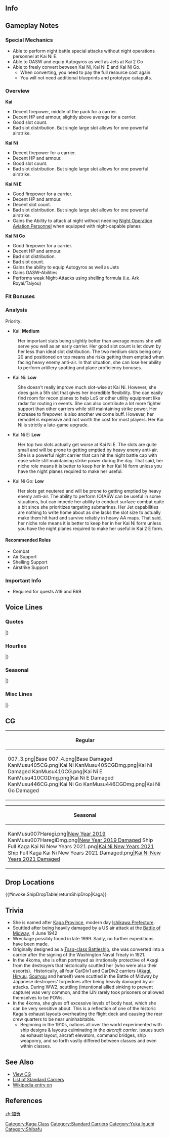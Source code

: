 ==Info==
{{KanmusuInfo|ID=007}}
{{KanmusuInfo|ID=007a}}
{{KanmusuInfo|ID=405}}
{{KanmusuInfo|ID=410}}
{{KanmusuInfo|ID=446}}

==Gameplay Notes==
===Special Mechanics===
* Able to perform night battle special attacks without night operations personnel at Kai Ni E.
* Able to OASW and equip Autogyros as well as Jets at Kai 2 Go
* Able to freely convert between Kai Ni, Kai Ni E and Kai Ni Go.
** When converting, you need to pay the full resource cost again.
** You will not need additional blueprints and prototype catapults.

===Overview===
'''Kai'''
* Decent firepower, middle of the pack for a carrier.
* Decent HP and armour, slightly above average for a carrier.
* Good slot count.
* Bad slot distribution. But single large slot allows for one powerful airstrike.  

'''Kai Ni'''  
* Decent firepower for a carrier.
* Decent HP and armour.
* Good slot count.
* Bad slot distribution. But single large slot allows for one powerful airstrike. 

'''Kai Ni E'''
* Good firepower for a carrier.
* Decent HP and armour.
* Decent slot count.
* Bad slot distribution. But single large slot allows for one powerful airstrike.
* Gains the Ability to attack at night without needing [[Night Operation Aviation Personnel]] when equipped with night-capable planes

'''Kai Ni Go'''
* Good firepower for a carrier.
* Decent HP and armour.
* Bad slot distribution.
* Bad slot count.
* Gains the ability to  equip Autogyros as well as Jets
* Gains OASW-Abilities
* Performs weak Night-Attacks using shelling formula (i.e. Ark Royal/Taiyou)

===Fit Bonuses===
{{:{{BASEPAGENAME}}/Equipment Bonuses}}
{{clear}}

===Analysis===
Priority: 

* Kai: '''Medium'''
: Her important stats being slightly better than average means she will serve you well as an early carrier. Her good slot count is let down by her less than ideal slot distribution. The two medium slots being only 20 and positioned on top means she risks getting them emptied when facing heavy enemy anti-air. In that situation, she can lose her ability to perform artillery spotting and plane proficiency bonuses. 

* Kai Ni: '''Low'''
: She doesn't really improve much slot-wise at Kai Ni. However, she does gain a 5th slot that gives her incredible flexibility. She can easily find room for recon planes to help LoS or other utility equipment like radar for routing in events. She can also contribute a lot more fighter support than other carriers while still maintaining strike power. Her increase to firepower is also another welcome buff. However, her remodel is expensive and not worth the cost for most players. Her Kai Ni is strictly a late-game upgrade.

* Kai Ni E: '''Low'''
: Her top two slots actually get worse at Kai Ni E. The slots are quite small and will be prone to getting emptied by heavy enemy anti-air. She is a powerful night carrier that can hit the night battle cap with ease while still maintaining strike power during the day. That said, her niche role means it is better to keep her in her Kai Ni form unless you have the night planes required to make her useful.

* Kai Ni Go: '''Low'''
: Her slots get neutered and will be prone to getting emptied by heavy enemy anti-air. The ability to perform (O)ASW can be useful in some situations, but can impede her ability to conduct surface combat quite a bit since she prioritizes targeting submarines. Her Jet capabilities are nothing to write home about as she lacks the slot size to actually make them hit hard and survive reliably in heavy AA maps. That said, her niche role means it is better to keep her in her Kai Ni form unless you have the night planes required to make her useful in Kai 2 E form.

====Recommended Roles====
* Combat
* Air Support
* Shelling Support 
* Airstrike Support

===Important Info===
* Required for quests A19 and B69

==Voice Lines==
===Quotes===
{{ShipquoteHeader}}
{{ShipquoteKai
| scenario    =Introduction
| origin      =航空母艦、加賀です。あなたが私の提督なの？それなりに期待はしているわ。
| translation =I'm the aircraft carrier Kaga. Are you my admiral? I have fairly high expectations of you.
| audio       =Kaga_introduction.ogg
}}
{{ShipquoteKai|scenario = Introduction|kai2 = true
|origin = 航空母艦、加賀です。提督、今日もそれなりに期待はしているわ。よろしく。
|translation = I'm the aircraft carrier, Kaga. Admiral, I have high expectations of you today as well. Pleasure to work with you.
}}
{{ShipquoteKai|scenario = Introduction|kaigo = true
|origin = 航空母艦、加賀です。提督、なに？改装された私の戦力が必要なのかしら。仕方ありません。お力添えしましょう。
|translation = I'm the aircraft carrier, Kaga. Admiral, what's the matter? Are you in need of my upgraded power? There's no helping it then. I'll lend you my strength.
}}
{{ShipquoteKai
| scenario    =Library
| origin      =私、加賀は八八艦隊三番艦として建造されました。様々な運命のいたずらもあって、最終的に大型航空母艦して完成しました。赤城さんと共に、栄光の第一航空戦隊、その主力を担います。
| translation =I, Kaga, was built as the third ship of the eight-eight fleet.<ref>She was actually part of the 3rd amendment to the [https://en.wikipedia.org/wiki/Eight-eight_fleet Eight-Eight Fleet] plan. She was laid down 4th as a Tosa-class battleship but the 3rd to be launched.</ref> After being played around with by fate, I was completed as a large aircraft carrier.<ref>Kaga was originally intended to be built as a battleship, although the construction was halted by Washington treaty in 1921. Kaga was set to be scrapped for metal required to convert Akagi and Amagi from battlecruisers into carriers. During construction Amagi was damaged beyond repair in the great Kanto Earthquake (1923) and Kaga took her place for conversion.</ref> I was part of the main force of the glorious 1st Carrier Division together with Akagi.
| audio       =Kaga_libraryIntro.ogg
}}
{{ShipquoteKai|scenario = Library|kai2 = true
|origin = 航空母艦、加賀です。八八艦隊三番艦戦艦として建造されました。様々な運命のいたずらもあって、大型航空母艦として完成、赤城さんと共に、栄光の第一航空戦隊、その主力を担いました。ここは、譲れません。
|translation = I'm the aircraft carrier Kaga. I was built as the 3rd battleship of the eight-eight fleet. After being played around with by fate, I was completed as a large aircraft carrier. I was part of the main force of the glorious 1st Carrier Division together with Akagi. I will not give up here.
}}
{{ShipquoteKai|scenario = Secretary 1
|origin = 私の顔に、何かついていて？
|translation = Is there something on my face?
}}
{{ShipquoteKai|scenario = Secretary 1|kai2 = true
|origin = 私の顔に、何かついていて？……そう？
|translation = Is there something on my face? ...Ok then.
}}
{{ShipquoteKai|scenario = Secretary 2
|origin = 何か相談？いいけれど。
|translation = Is there something you would like to discuss? I don't mind.
}}
{{ShipquoteKai
| scenario    =Secretary 3
| origin      =飛行甲板はデリケートだから、余り触らないで頂けますか。
| translation =My flight deck is delicate, so please don't touch it too much.
| audio       =Kaga_secretary3.ogg
}}
{{ShipquoteKai
| scenario    =Secretary 3
| kai         =yes
| origin      =私の格納庫に何か御用？　そう…んっ…大概にしてほしいものね。
| translation =Is there something wrong with my aircraft hangar? I see... hn... I'd appreciate it if you don't overdo it.
| audio       =KagaKai-Secretary_3.ogg
}}
{{ShipquoteKai
| scenario    =Secretary Idle
| origin      =......あの、...いえ、 なんでもないわ。
| translation =...Umm, nevermind, it's nothing.
| audio       =Kaga_secretaryIdle.ogg
}}
{{ShipquoteKai
| scenario    =Secretary Idle
| kai         =yes
| origin      =五航戦･･･、あなたたちも練度をあげているというの？ そう、良いでしょう。見せていただきます、実戦で。
| translation =CarDiv5..., you've improved your skills? Is that so, that's good. You'll have to demonstrate it in combat.<ref>CarDiv5 is Shoukaku and Zuikaku that have a running rivalry with CarDiv1 - Akagi and Kaga.</ref>
| audio       =Kaga-Secretary Idle Kai.ogg
}}
{{ShipquoteKai
| scenario    =Secretary (Married)
| origin      =まぁ、私も認めてはいます。
| translation =Well... I'll approve of this too.
| audio       =Kaga_secretaryMarried.ogg
}}
{{ShipquoteKai
| scenario    =Wedding
| origin      =私…感情表現が…その…。私…これでも今、とっても幸せなのですけれど…
| translation =I... displaying emotions.. well.... Even I... right now, I'm extremely happy though...
| audio       =Kaga_wedding.ogg
}}
{{ShipquoteKai
| scenario    =Player's Score
| origin      =作戦司令部より連絡よ。
| translation =There's a message from headquarters.
| audio       =Kaga_showPlayerScore.ogg
}}
{{ShipquoteKai
| scenario    =Joining The Fleet
| origin      =ここは譲れません。
| translation =I will not give up here.
| audio       =Kaga_fleetJoin.ogg
}}
{{ShipquoteKai
| scenario    =Equipment 1
| origin      =そうね、この強化は、いい判断ね。
| translation =Yes, it was a good decision to make this enhancement.
| audio       =Kaga_equipment2.ogg
}}
{{ShipquoteKai|scenario = Equipment 1|kai2 = true
|origin = これは、良い機体です。優秀ね。
|translation = This is a good plane. It's excellent.
}}
{{ShipquoteKai
| scenario    =Equipment 2
| origin      =いい装備ね、さすがに気分が高揚します。
| translation =This is great equipment it really does get me in the mood.
| audio       =Kaga_equipment3.ogg
}}
{{ShipquoteKai
| scenario    =Equipment 3
| origin      =やりました。
| translation =I did it.
| audio       =Kaga_equipment1.ogg
}}
{{ShipquoteKai
| scenario    =Supply
| origin      =補給は大事。
| translation =Resupplying is important.
| audio       =Kaga-Supply.ogg
}}
{{ShipquoteKai
| scenario    =Docking (Minor)
| origin      =修復に入らせていただきます。
| translation =I will go get repaired.
| audio       =Kaga_dockingMinor.ogg
}}
{{ShipquoteKai
| scenario    =Docking (Major)
| origin      =このダメージは完治に少し時間がかかるわ。ごめんなさいね。
| translation =It'll take some time to repair this damage, I'm sorry.
| audio       =Kaga_dockingModerate.ogg
}}
{{ShipquoteKai
| scenario    =Construction
| origin      =新しい艦が完成したみたい。
| translation =It looks like a new ship has been completed.
| audio       =Kaga_shipConstruction.ogg
}}
{{ShipquoteKai
| scenario    =Construction
| kai         =yes
| origin      =新造艦ね、戦力になるといいけれど。
| translation =A new ship, I hope she becomes a fine addition to our forces.
| audio       =KagaKai-Construction.ogg
}}
{{ShipquoteKai
| scenario    =Return From Sortie
| origin      =作戦終了。艦隊が帰投します。
| translation =Operation complete. The fleet has returned to port.
| audio       =Kaga-Returning From Sortie.ogg
}}
{{ShipquoteKai
| scenario    =Starting A Sortie
| origin      =一航戦、出撃します。
| translation =CarDiv1, sortieing.
| audio       =Kaga_sortieStart.ogg
}}
{{ShipquoteKai
| scenario    =Starting A Battle
| origin      =五航戦の子なんかと一緒にしないで。
| translation =Don't lump me together with CarDiv5's girls.
| audio       =Kaga_attack1.ogg
}}
{{ShipquoteKai
| scenario    =Attack
| origin      =鎧袖一触よ。心配いらないわ。
| translation =Just a piece of cake. Nothing to worry about.
| audio       =Kaga_attack2.ogg
}}
{{ShipquoteKai
| scenario    =Air Battle
| origin      =ここは譲れません。
| translation =I will not give up here.
| audio       =Kaga_attack3.ogg
}}
{{ShipquoteKai
| scenario    =Night Battle
| origin      =みんな優秀な子達ですから。
| translation =They're all great girls.
| audio       =Kaga_nightBattle.ogg
}}
{{ShipquoteKai
| scenario    =MVP
| origin      =良い作戦指揮でした。こんな艦隊なら、また一緒に出撃したいものです。
| translation =That was an excellent battle strategy. I'm looking forward to sortieing with this fleet again.
| audio       =Kaga_MVP.ogg
}}
{{ShipquoteKai
| scenario    =Minor Damage 1
| origin      =頭にきました。
| translation =Now you've done it.
| audio       =Kaga_damageMinor1.ogg
}}
{{ShipquoteKai
| scenario    =Minor Damage 2
| origin      =甲板に火の手が。…そんな。
| translation =The deck is on fire... That can't...
| audio       =Kaga_damageMinor2.ogg
}}
{{ShipquoteKai
| scenario    =Minor Damage 2
| kai         =yes
| origin      =赤城さん..貴女を残して沈む訳にはいかないわ... 
| translation =Akagi-san... I won't sink and leave you behind...<ref>Kaga uses a formal 'you' here.</ref>
| audio       =KagaKai-Minor_Damage_2.ogg
}}
{{ShipquoteKai
| scenario    =Major Damage
| origin      =飛行甲板に直撃。そんな…馬鹿な。
| translation =A direct hit on the flight deck... Impossible...
| audio       =Kaga_damageModerage.ogg
}}
{{ShipquoteKai
| scenario    =Sunk
| origin      =赤城さん…あなたが無事ならいいの…先に逝って…待っているわね…
| translation =Akagi-san, If you're safe then it's fine... I'm going first... I will be waiting...<ref>Kaga historically sunk one day before Akagi.</ref>
| audio       =Kaga_sunk.ogg
}}
|}<references/>

{{clear}}

===Hourlies===
{{ShipquoteHeader}}
{{ShipquoteKai
| scenario    =00:00
| origin      =深夜零時…
| translation =12 midnight...
| audio       =Kaga-00.ogg
}}
{{ShipquoteKai
| scenario    =01:00
| origin      =マルヒトマルマル…静かね
| translation =0100...it's quiet.
| audio       =Kaga-01.ogg
}}
{{ShipquoteKai
| scenario    =02:00
| origin      =マルフタマルマル…丑三つ時ね
| translation =0200... It's the hour of the ox.<ref>Old Japanese terms for timekeeping, roughly means 2~2:30 in the morning.</ref>
| audio       =Kaga-02.ogg
}}
{{ShipquoteKai
| scenario    =03:00
| origin      =マルサンマルマル…何?何も出なかったわ
| translation =0300... What? Nothing showed up.<ref>In Japan, it's said that ghost or youkai appear during the hour of the ox.</ref>
| audio       =Kaga-03.ogg
}}
{{ShipquoteKai
| scenario    =04:00
| origin      =マルヨンマルマル…夜明け前が一番眠い
| translation =0400... You always feel the sleepiest before dawn.
| audio       =Kaga-04.ogg
}}
{{ShipquoteKai
| scenario    =05:00
| origin      =マルゴーマルマル…朝ね
| translation =0500... It's morning.
| audio       =Kaga-05.ogg
}}
{{ShipquoteKai
| scenario    =06:00
| origin      =マルロクマルマル…赤城さんは起きた？…そう…
| translation =0600... Akagi-san woke up? ...I see...
| audio       =Kaga-06.ogg
}}
{{ShipquoteKai
| scenario    =07:00
| origin      =マルナナマルマル…提督、朝食の支度が出来ています。
| translation =0700... The breakfast preparations are done, Admiral.
| audio       =Kaga-07.ogg
}}
{{ShipquoteKai
| scenario    =08:00
| origin      =マルハチマルマル…そろそろ作戦行動ね。
| translation =0800... It's almost time to begin operations.
| audio       =Kaga-08.ogg
}}
{{ShipquoteKai
| scenario    =09:00
| origin      =マルキュウマルマル…一航戦の出番というわけね。
| translation =0900... It's time for CarDiv1 to take the stage.
| audio       =Kaga-09.ogg
}}
{{ShipquoteKai
| scenario    =10:00
| origin      =ヒトマルマルマル…赤城さんは…あぁ、なんでもないわ。
| translation =1000... Akagi-san is... Ah, it's nothing.
| audio       =Kaga-10.ogg
}}
{{ShipquoteKai
| scenario    =11:00
| origin      =ヒトヒトマルマル…演習は十分なの？…そう…
| translation =1100... We've done enough exercises?... I see...
| audio       =Kaga-11.ogg
}}
{{ShipquoteKai
| scenario    =12:00
| origin      =ヒトフタマルマル…正午です。昼食ね。
| translation =1200... Its noon. It's lunchtime.
| audio       =Kaga-12.ogg
}}
{{ShipquoteKai
| scenario    =13:00
| origin      =ヒトサンマルマル…昼食後は流石に眠くなります。
| translation =1300... I do get sleepy after lunch.
| audio       =Kaga-13.ogg
}}
{{ShipquoteKai
| scenario    =14:00
| origin      =ヒトヨンマルマル…あぁ、あの海域ですか？鎧袖一触です。
| translation =1400... Ah, that area of ocean? We will crush them with ease.<ref>1st CarDiv Air Officer Minoru Genda said this (gaishu isshoku!) after the Midway war games when Yamamoto asked what would happen if American carriers were to appear at Midway on day 1. Both question and answer were empty face-saving gestures.</ref>
| audio       =Kaga-14.ogg
}}
{{ShipquoteKai
| scenario    =15:00
| origin      =ヒトゴーマルマル…あの子たちでは無理でしょう…私達が出ないと。
| translation =1500... Those girls probably can't do it... We have to head out.<ref>Shoukaku and Zuikaku's strike group ran into fierce American air cover in the Coral sea, leaving many planes damaged and nonoperational.</ref>
| audio       =Kaga-15.ogg
}}
{{ShipquoteKai
| scenario    =16:00
| origin      =ヒトロクマルマル…そう、あの子達もなかなかやるのね。
| translation =1600... I see, guess those girls can do it.<ref>Around the time when the Lexington exploded from uncontrolled fire and had to be scuttled.</ref>
| audio       =Kaga-16.ogg
}}
{{ShipquoteKai
| scenario    =17:00
| origin      =ヒトナナマルマル、そろそろ日没です 艦載機を収容しましょう。
| translation =1700... The sun is about to set, let's secure the aircraft.
| audio       =Kaga-17.ogg
}}
{{ShipquoteKai
| scenario    =18:00
| origin      =ヒトハチマルマル…提督、本日の任務、お疲れ様でした。
| translation =1800... Thank you for your hard work on today's mission, Admiral.
| audio       =Kaga-18.ogg
}}
{{ShipquoteKai
| scenario    =19:00
| origin      =ヒトキュウマルマル…夕食の時間です、今日は肉じゃが いいですね、気分が高揚します。
| translation =1900... It's time for dinner. Today's nikujaga is great. It puts me in a good mood.<ref>[https://en.wikipedia.org/wiki/Nikujaga Nikujaga] is a meat and potato stew.</ref>
| audio       =Kaga-19.ogg
}}
{{ShipquoteKai
| scenario    =20:00
| origin      =フタマルマルマル…少し、赤城さんの所へ行ってきます。
| translation =2000... I'm heading off to Akagi-san's place for a bit.
| audio       =Kaga-20.ogg
}}
{{ShipquoteKai
| scenario    =21:00
| origin      =フタヒトマルマル…ふぅ…戻りました。なんでもありません。
| translation =2100... Phew... I'm back. It was nothing.
| audio       =Kaga-21.ogg
}}
{{ShipquoteKai
| scenario    =22:00
| origin      =フタフタヒトマル…夜戦…ですか…？お断りします。
| translation =2200... A... night battle...? I refuse.
| audio       =Kaga-22.ogg
}}
{{ShipquoteKai
| scenario    =23:00
| origin      =フタサンマルマル…本日は良い一日でした。明日もそうありたいものです。
| translation =2300... Today was a great day. I shall be thankful if tomorrow will be the same.
| audio       =Kaga-23.ogg
}}
|}<references/>

{{clear}}

===Seasonal===
{{SeasonalHeaderOld}}
{{SeasonalQuote
|scenario = [[Seasonal/End_of_Year_2014|End of Year 2014]]
|origin = アニメでは、私も相当活躍すると聞いています。さすがに気分が高揚します。
|translation = I heard I’ll have a leading role in the anime. Of course I’m in a good mood.
|audio = Kaga_Year_End_2015_Sec1.ogg
|notes = 
}}
{{SeasonalQuote
|scenario = [[Seasonal/Rainy_Season_2015|Rainy Season 2015]]
|origin = 雨？…この季節は、何かあまり好きではないわ。…え、赤城さんも？そう…いえ、何でもない。
|translation =	Rain? …I don’t really like this season. …Eh, you too, Akagi? I see… No, it’s nothing.
|audio = Kaga_Rainy_Secretary_1.ogg
|notes =
}}
{{SeasonalQuote
|scenario = [[Seasonal/Early_Summer_Season_Update|Early Summer 2015]]
|origin = 夏は余り好きではないわ…海？行ってらっしゃい。
|translation =	I don’t really like summer… The beach? Enjoy.
|audio = Kaga_Early_Summer_HQ.ogg
|notes =
}}
{{SeasonalQuote
|scenario = [[Seasonal/Christmas_2015|Christmas 2015]]
|origin = メリークリスマスか。いいけれど。提督、赤城さん見かけませんでしたか？そう。
|translation =	Merry Christmas, right. It’s fine. Have you seen Akagi, Admiral? I see.
|audio = Kaga_Christmas_2015_Sec1.ogg
|notes =
}}
{{SeasonalQuote
|scenario = [[Seasonal/End_of_Year_2015|End of Year 2015]]
|origin = 師走。早いものね。お、赤城さん。え？年越しそば作り？分かりました。お手伝いします。
|translation =	December. Time flies. Oh, Akagi. Eh? Making New Year’s soba? Undestood. I’ll help.
|audio = Kaga_Year_End_2015_Sec1.ogg
|notes = 
}}
{{SeasonalQuote
|scenario = [[Seasonal/New_Year_2016|New Year 2016]]
|origin = 提督、赤城さん、あけましておめでとう。本年はどぞよろしく。
|translation =	Admiral, Akagi; Happy New Year. Take care of me this year too.
|audio = Kaga_New_Years_Day_2016.ogg
|notes = 
}}
{{SeasonalQuote
|scenario = [[Seasonal/Setsubun_2016|Setsubun 2016]]
|origin = 痛い。豆？そう、節分の…って、私に当てた子は誰？そう…。
|translation =	Ouch. Beans? I see, for Setsubun… Hey, who threw that at me? I see…
|audio = Kaga_Setsubun_2016_Sec1.ogg
|notes = 
}}
{{SeasonalQuote
|scenario = [[Seasonal/Valentine%27s_Day_2016|Valentine’s Day 2016]]
|origin = 提督、甘いものがお好きでしたらこれを。いいえ、意味はありません。
|translation =	You can have this if you like sweets, Admiral. No, there’s no special meaning to it.
|audio = Kaga_Valentine_Sec1.ogg
|notes = 
}}
{{SeasonalQuote
|scenario = [[Seasonal/White_Day_2016|White Day 2016]]
|origin = これは？…お返しですか？そうですか。いただいておきます。
|translation =	What’s this? …A return gift? I see. I accept.
|audio = Kaga_White_Day_2016.ogg
|notes = 
}}
{{SeasonalQuote
|scenario = [[Seasonal/Third_Anniversary|3rd Anniversary]]
|origin = 三周年、やりました。これはさすがに気分が高揚します。今日はお酒をいただきましょう。提督もご一緒にいかがですか？
|translation =	The 3rd Anniversary is here. This really puts me in a good mood. I’m going to have a drink today. Will you join me too, Admiral?
|audio = Kaga_3rd_Anniversary_Sec1.mp3
|notes = 
}}
{{SeasonalQuote
|scenario = [[Seasonal/New_Year_2017|New Year 2017]]
|origin = 二航戦、新年もよろしく。あら、五航戦、あなた達もいたの。そうね、今年は頼りにしてるわ。しっかり、付いてきなさい。
|translation =	I’ll be in your care this year, CarDiv2. Oh, you were here too, CarDiv5. That’s right, I’ll be counting on you this year. Try to keep up.
|audio = Kaga_New_Year_2017_sec1.mp3
|notes = 
}}
{{SeasonalQuote
|scenario = [[Seasonal/Coming_of_Spring_2017|Spring 2017]]
|origin = 航空母艦でお花見ですか？いいですね。私も何か作りましょう？…なんですか？…作れます。見ていなさい。
|translation =	Cherry blossom viewing with the carriers? Sounds good. What should I make? …What was that? …I’ll make something. Just watch me.
|audio = Kaga_Spring_2017_Sec1.mp3
|notes = 
}}
{{SeasonalQuote
|scenario = [[Seasonal/Fourth_Anniversary|4th Anniversary]]
|origin = 四周年、やりました。これは流石に気分が高揚します。今日はお酒を頂きましょう。赤城さん、提督、ご一緒に如何ですか？…そう。
|translation =	The 4th Anniversary is here. This sure does raise your morale. Let’s have a drink today. Akagi-san, Admiral; will you join me? …I see.
|audio = Kaga_4th_Anniversary_Sec1_2017.mp3
|notes = 
}}
{{SeasonalQuote
|scenario = [[Seasonal/Early_Summer_2017|Early Summer 2017]]
|origin = だから、夏はあんまり好きはないっと…えぇ、赤城さんが？…そう。仕方でありません。買い物で行きましょう。
|translation =	I told you I don’t really like summer… Eh, Akagi-san did? …I see. It can’t be helped then. Let’s go shopping.
|audio = Kaga_Sec2_Summer_2017.mp3
|notes = Secretary 2
}}
{{SeasonalQuote
|scenario = [[Seasonal/Late_Autumn_2017|Late Autumn 2017]]
|origin = 寒くなった来たわね。えぇ、私が暖かい？何を言うな？何を…
|translation =	It’s gotten colder. Eh, I’m warm? What do you mean by that? What...
|audio = Kaga_Late_Autumn_2017_Sec1.mp3
|notes = 
}}
{{SeasonalQuote
|scenario = [[Seasonal/Fifth_Anniversary|5th Anniversary]]
|origin = 提督、おめでとう。ついに私達は、五周年を迎えたわ。流石に気分が、ご良します。ありがとう。
|translation =	Congratulations, Admiral. We’re finally celebrating our 5th Anniversary. As one would expect, I’m in a good mood. Thank you.
|audio = Kaga_5th_Anniversary_Sec1.mp3
|notes = 
}}
{{SeasonalQuote
|scenario = [[Seasonal/Seventh_Anniversary|7th Anniversary 2020]]
|origin = 大切な日…か…提督、赤城さん、おめでとう。そう、いい日ね。……そう
|translation =	It's an important day I see... Admiral, Akagi, congratulations. Yes, it's a good day isn't it? ...Yes.
|audio = Kaga_7th_Anniversary_Secretary_1.mp3
|notes = 
}}
|}<references/>

{{clear}}

===Misc Lines===
{{SeasonalHeaderOld}}
{{SeasonalQuote
|scenario = [[Spring 2019 Event]]
|origin = 良い判断です。
|translation = A wise decision.
|audio = Ship_Voice_Kaga_Kai_Spring_2019_Event_Friend_Fleet_1.mp3
|notes = Friend Fleet Line
}}
|}<references/>

{{clear}}

==CG==
{| class="mw-collapsible mw-collapsed wikitable" style="width: 100%;"
!Regular
|-
|<gallery>
007_3.png|Base
007_4.png|Base Damaged
KanMusu405CG.png|Kai Ni
KanMusu405CGDmg.png|Kai Ni Damaged
KanMusu410CG.png|Kai Ni E
KanMusu410CGDmg.png|Kai Ni E Damaged
KanMusu446CG.png|Kai Ni Go
KanMusu446CGDmg.png|Kai Ni Go Damaged
</gallery>
|}

{| class="mw-collapsible mw-collapsed wikitable" style="width: 100%;"
!Seasonal
|-
|<gallery>
KanMusu007Haregi.png|[[Seasonal/New_Year_2019|New Year 2019]]
KanMusu007HaregiDmg.png|[[Seasonal/New_Year_2019|New Year 2019 Damaged]]
Ship Full Kaga Kai Ni New Years 2021.png|[[Seasonal/New_Year_2021|Kai Ni New Years 2021]]
Ship Full Kaga Kai Ni New Years 2021 Damaged.png|[[Seasonal/New_Year_2021|Kai Ni New Years 2021 Damaged]]
</gallery>
|}

== Drop Locations ==
{{#invoke:ShipDropTable|returnShipDrop|Kaga}}

==Trivia==
*She is named after [[wikipedia:Kaga_Province|Kaga Province]], modern day [[wikipedia:Ishikawa_Prefecture|Ishikawa Prefecture]].
*Scuttled after being heavily damaged by a US air attack at the [[wikipedia:Battle_of_Midway|Battle of Midway]], 4 June 1942
*Wreckage possibly found in late 1999. Sadly, no further expeditions have been made.
*Originally designed as a [[wikipedia:Tosa-class_battleship|''Tosa''-class Battleship]], she was converted into a carrier after the signing of the Washington Naval Treaty in 1921.
*In the 4koma, she is often portrayed as irrationally protective of Akagi from the destroyers that historically scuttled her (who were also their escorts).  Historically, all four CarDiv1 and CarDiv2 carriers ([[Akagi]], [[Hiryuu]], [[Souryuu]] and herself) were scuttled in the Battle of Midway by Japanese destroyers' torpedoes after being heavily damaged by air attacks. During WW2, scuttling (intentional allied sinking to prevent capture) was very common, and the IJN rarely took prisoners or allowed themselves to be POWs.
*In the 4koma, she gives off excessive levels of body heat, which she can be very sensitive about. This is a reflection of one of the historic Kaga's exhaust layouts overheating the flight deck and causing the rear crew quarters to be near uninhabitable.
**Beginning in the 1910s, nations all over the world experimented with ship designs & layouts culminating in the ''aircraft carrier''. Issues such as exhaust layout, aircraft elevators, command bridges, ship weaponry, and so forth vastly differed between classes and even within classes.

==See Also==
*[[{{PAGENAME}}/Gallery|View {{PAGENAME}} CG]]
*[[EliteCV|List of Standard Carriers]]
*[[wikipedia:Japanese_aircraft_carrier_Kaga|Wikipedia entry on {{PAGENAME}}]]

==References==
<references/>

{{shiplist}}
[[zh:加贺]]
[[Category:Kaga Class]]
[[Category:Standard Carriers]]
[[Category:Yuka Iguchi]]
[[Category:Shibafu]]